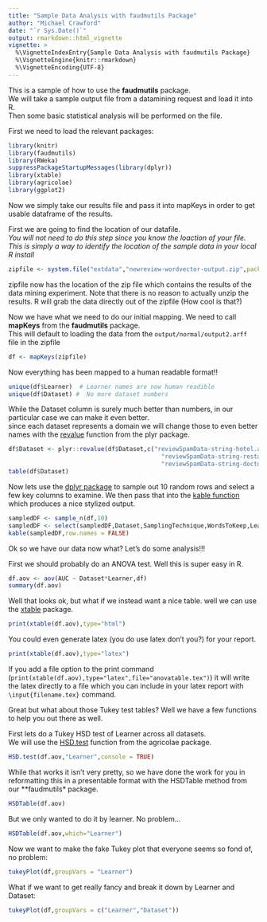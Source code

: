 ```yaml
---
title: "Sample Data Analysis with faudmutils Package"
author: "Michael Crawford"
date: "`r Sys.Date()`"
output: rmarkdown::html_vignette
vignette: >
  %\VignetteIndexEntry{Sample Data Analysis with faudmutils Package}
  %\VignetteEngine{knitr::rmarkdown}
  %\VignetteEncoding{UTF-8}
---
```


This is a sample of how to use the **faudmutils** package.  
We will take a sample output file from a datamining request and load it into R.  
Then some basic statistical analysis will be performed on the file.

First we need to load the relevant packages:

```r
library(knitr)
library(faudmutils)
library(RWeka)
suppressPackageStartupMessages(library(dplyr))
library(xtable)
library(agricolae)
library(ggplot2)
```

Now we simply take our results file and pass it into mapKeys in order to get usable dataframe of the results.

First we are going to find the location of our datafile.  
*You will not need to do this step since you know the loaction of your file.  This is simply a way to identify the location of the sample data in your local R install*

```r
zipfile <- system.file("extdata","newreview-wordvector-output.zip",package="faudmutils")
```

zipfile now has the location of the zip file which contains the results of the data mining experiment.  Note that there is no reason to actually unzip the results.  R will grab the data directly out of the zipfile (How cool is that?)

Now we have what we need to do our initial mapping.  We need to call **mapKeys** from the **faudmutils** package.  
This will default to loading the data from the `output/normal/output2.arff` file in the zipfile

```r
df <- mapKeys(zipfile)
```

Now everything has been mapped to a human readable format!!

```r
unique(df$Learner)  # Learner names are now human readible
unique(df$Dataset) #  No more dataset numbers
```

While the Dataset column is surely much better than numbers, in our particular case we can make it even better.  
since each dataset represents a domain we will change those to even better names with the 
[revalue](http://www.inside-r.org/packages/cran/plyr/docs/revalue) function from the plyr package.

```r
df$Dataset <- plyr::revalue(df$Dataset,c("reviewSpamData-string-hotel.arff"="hotel",
                                           "reviewSpamData-string-restaurant.arff"="restraunt",
                                           "reviewSpamData-string-doctor.arff"="doctor"))
table(df$Dataset)
```



Now lets use the [dplyr package](https://cran.rstudio.com/web/packages/dplyr/vignettes/introduction.html)  to sample out 10
random rows and select a few key columns to examine.  We then pass that into the 
[kable function](http://www.inside-r.org/packages/cran/knitr/docs/kable) which produces a nice stylized output.

```r
sampledDF <- sample_n(df,10)
sampledDF <- select(sampledDF,Dataset,SamplingTechnique,WordsToKeep,Learner,AUC)
kable(sampledDF,row.names = FALSE)
```

Ok so we have our data now what?  Let's do some analysis!!!

First we should probably do an ANOVA test.  Well this is super easy in R.

```r
df.aov <- aov(AUC ~ Dataset*Learner,df)
summary(df.aov)
```

Well that looks ok, but what if we instead want a nice table.  well we can use the 
[xtable](https://cran.r-project.org/web/packages/xtable/xtable.pdf) package.


```r
print(xtable(df.aov),type="html")
```

You could even generate latex (you do use latex don't you?) for your report.

```r
print(xtable(df.aov),type="latex")
```

If you add a file option to the print command (` print(xtable(df.aov),type="latex",file="anovatable.tex")`) it will write the latex directly to a file which you can
include in your latex report with `\input{filename.tex}` command.


Great but what about those Tukey test tables?  Well we have a few functions to help you out there as well.

First lets do a Tukey HSD test of Learner across all datasets.  
We will use the [HSD.test](http://www.inside-r.org/packages/cran/agricolae/docs/HSD.test) 
function from the agricolae package.

```r
HSD.test(df.aov,"Learner",console = TRUE)
```

While that works it isn't very pretty, so we have done the work for you in reformatting this in a presentable format
with the HSDTable method from our **faudmutils* package.

```r
HSDTable(df.aov)
```

But we only wanted to do it by learner.  No problem...

```r
HSDTable(df.aov,which="Learner")
```


Now we want to make the fake Tukey plot that everyone seems so fond of, no problem:

```r
tukeyPlot(df,groupVars = "Learner")
```

What if we want to get really fancy and break it down by Learner and Dataset:

```r
tukeyPlot(df,groupVars = c("Learner","Dataset"))
```


